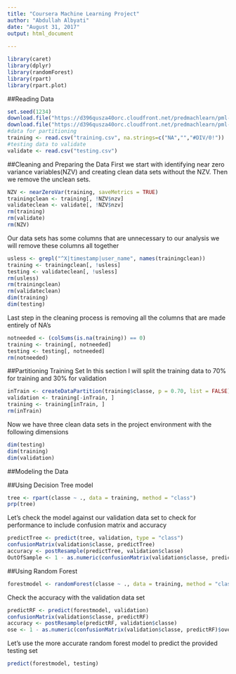 ```yaml
---
title: "Coursera Machine Learning Project"
author: "Abdullah Albyati"
date: "August 31, 2017"
output: html_document
  
---
```



```r
library(caret)
library(dplyr)
library(randomForest)
library(rpart)
library(rpart.plot)
```

##Reading Data

```r
set.seed(1234)
download.file("https://d396qusza40orc.cloudfront.net/predmachlearn/pml-training.csv", destfile = "training.csv")
download.file("https://d396qusza40orc.cloudfront.net/predmachlearn/pml-testing.csv", destfile = "testing.csv")
#data for partitioning
training <- read.csv("training.csv", na.strings=c("NA","","#DIV/0!"))
#testing data to validate 
validate <- read.csv("testing.csv")
```

##Cleaning and Preparing the Data
First we start with identifying near zero variance variables(NZV) and creating clean data sets without the NZV.
Then we remove the unclean sets.
```r
NZV <- nearZeroVar(training, saveMetrics = TRUE) 
trainingclean <- training[, !NZV$nzv]
validateclean <- validate[, !NZV$nzv]
rm(training)
rm(validate)
rm(NZV)
```

Our data sets has some columns that are unnecessary to our analysis we will remove these columns all together
```r
usless <- grepl("^X|timestamp|user_name", names(trainingclean))
training <- trainingclean[, !usless]
testing <- validateclean[, !usless]
rm(usless)
rm(trainingclean)
rm(validateclean)
dim(training)
dim(testing)
```

Last step in the cleaning process is removing all the columns that are made entirely of NA's

```r
notneeded <- (colSums(is.na(training)) == 0)
training <- training[, notneeded]
testing <- testing[, notneeded]
rm(notneeded)
```

##Partitioning Training Set
In this section I will split the training data to 70% for training and 30% for validation  

```r
inTrain <- createDataPartition(training$classe, p = 0.70, list = FALSE)
validation <- training[-inTrain, ]
training <- training[inTrain, ]
rm(inTrain)
```

Now we have three clean data sets in the project environment with the following dimensions

```r
dim(testing)
dim(training)
dim(validation)
```

##Modeling the Data

##Using Decision Tree model

```r
tree <- rpart(classe ~ ., data = training, method = "class")
prp(tree)
```

Let's check the model against our validation data set to check for performance to include confusion matrix and accuracy

```r
predictTree <- predict(tree, validation, type = "class")
confusionMatrix(validation$classe, predictTree)
accuracy <- postResample(predictTree, validation$classe)
OutOfSample <- 1 - as.numeric(confusionMatrix(validation$classe, predictTree)$overall[1])

```

##Using Random Forest

```r
forestmodel <- randomForest(classe ~ ., data = training, method = "class")
```

Check the accuracy with the validation data set

```r
predictRF <- predict(forestmodel, validation)
confusionMatrix(validation$classe, predictRF)
accuracy <- postResample(predictRF, validation$classe)
ose <- 1 - as.numeric(confusionMatrix(validation$classe, predictRF)$overall[1])

```


Let's use the more accurate random forest model to predict the provided testing set

```r
predict(forestmodel, testing)
```


